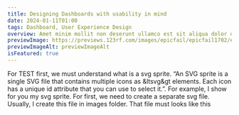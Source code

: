 ```yaml
---
title: Designing Dashboards with usability in mind
date: 2024-01-11T01:00
tags: Dashboard, User Experience Design
overview: Amet minim mollit non deserunt ullamco est sit aliqua dolor do amet sint. Velit officia consequat duis enim velit mollit. Exercitation veniam consequat sunt nostrud amet.
previewImage: https://previews.123rf.com/images/epicfail/epicfail1702/epicfail170200239/72740134-thin-line-design-concept-for-project-website-banner.jpg
previewImageAlt: previewImageAlt
isFeatured: true
---
```


For TEST first, we must understand what is a svg sprite. “An SVG sprite is a single SVG file that
contains multiple icons as &ltsvg&gt elements. Each icon has a unique id attribute that you can
use to select it.”. For example, I show for you my svg sprite. For first, we need to create a
separate svg file. Usually, I create this file in images folder. That file must looks like this
